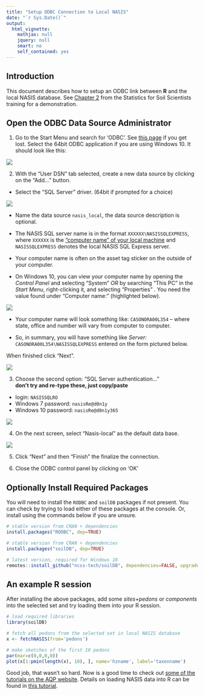 ```yaml
---
title: "Setup ODBC Connection to Local NASIS"
date: "`r Sys.Date()`"
output:
  html_vignette:
    mathjax: null
    jquery: null
    smart: no
    self_contained: yes
---
```


## Introduction
This document describes how to setup an ODBC link between **R** and the local NASIS database. See [Chapter 2](http://ncss-tech.github.io/stats_for_soil_survey/chapters/2_data/2a_tabular_data.html) from the Statistics for Soil Scientists training for a demonstration.

## Open the ODBC Data Source Administrator
1. Go to the Start Menu and search for 'ODBC'. See [this page](http://msdn.microsoft.com/en-us/library/ms188691.aspx) if you get lost. Select the 64bit ODBC application if you are using Windows 10. It should look like this:

![](odbc-01.png)
 
2. With the "User DSN" tab selected, create a new data source by clicking on the "Add..." button. 
  + Select the "SQL Server" driver. (64bit if prompted for a choice)
  
  
![](odbc-02.png)
  
  + Name the data source `nasis_local`, the data source description is optional.
  
  + The NASIS SQL server name is in the format `XXXXXX\NASISSQLEXPRESS`, where `XXXXXX` is the ["computer name" of your local machine](http://windows.microsoft.com/en-us/windows7/find-your-computer-name) and `NASISSQLEXPRESS` denotes the local NASIS SQL Express server.
  
  + Your computer name is often on the asset tag sticker on the outside of your computer. 
  
  + On Windows 10, you can view your computer name by opening the _Control Panel_ and selecting "System" _OR_ by searching "This PC" in the _Start Menu_, right-clicking it, and selecting "Properties" . You need the value found under "Computer name:" (highlighted below).
    
![](odbc-06.png)
  
  + Your computer name will look something like: `CASONORA00L354` -- where state, office and number will vary from computer to computer.
  
  + So, in summary, you will have something like _Server:_ `CASONORA00L354\NASISSQLEXPRESS` entered on the form pictured below.

When finished click "Next".

![](odbc-03.png)

3. Choose the second option: "SQL Server authentication..." <br>**don't try and re-type these, just copy/paste**
  + login: `NASISSQLRO` 
  + Windows 7 password: `nasisRe@d0n1y`
  + Windows 10 password: `nasisRe@d0n1y365`

![](odbc-04.png)

4. On the next screen, select "Nasis-local" as the default data base.

![](odbc-05.png)

5. Click "Next" and then "Finish" the finalize the connection.

6. Close the ODBC control panel by clicking on 'OK'


## Optionally Install Required Packages
You will need to install the `RODBC` and `soilDB` packages if not present. You can check by trying to load either of these packages at the console. Or, install using the commands below if you are unsure.

```r
# stable version from CRAN + dependencies
install.packages("RODBC", dep=TRUE)

# stable version from CRAN + dependencies
install.packages("soilDB", dep=TRUE)

# latest version, required for Windows 10
remotes::install_github("ncss-tech/soilDB", dependencies=FALSE, upgrade=FALSE, build=FALSE)
```


## An example R session
After installing the above packages, add some *sites+pedons* or *components* into the selected set and try loading them into your R session.
```r
# load required libraries
library(soilDB)

# fetch all pedons from the selected set in local NASIS database
x <- fetchNASIS(from='pedons')

# make sketches of the first 10 pedons
par(mar=c(0,0,0,0))
plot(x[1:pmin(length(x), 10), ], name='hzname', label='taxonname')
```

Good job, that wasn't so hard. Now is a good time to check out [some of the tutorials on the AQP website](http://ncss-tech.github.io/AQP/). Details on loading NASIS data into R can be found in [this tutorial](http://ncss-tech.github.io/AQP/soilDB/fetchNASIS-mini-tutorial.html).







